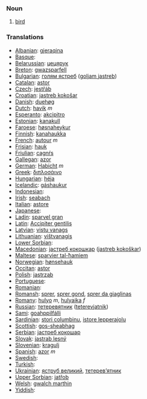 === Noun ===

# [[bird]]

=== Translations ===

*[[Albanian]]: [[gjeraqina]]
*[[Basque]]: 
*[[Belarussian]]: [[цецярук]]
*[[Breton]]: [[gwazsparfell]]
*[[Bulgarian]]: [[голям ястреб]] ([[goljam jastreb]])
*[[Catalan]]: [[astor]]
*[[Czech]]: [[jestřáb]]
*[[Croatian]]: [[jastreb kokošar]]
*[[Danish]]: [[duehøg]]
*[[Dutch]]: [[havik]] ''m''
*[[Esperanto]]: [[akcipitro]]
*[[Estonian]]: [[kanakull]]
*[[Faroese]]: [[høsnaheykur]]
*[[Finnish]]: [[kanahaukka]] '' ''
*[[French]]: [[autour]] ''m''
*[[Frisian]]: [[hauk]]
*[[Friulian]]: [[cagnŕs]]
*[[Gallegan]]: [[azor]]
*[[German]]: [[Habicht]] ''m''
*[[Greek]]: [[διπλοσάινο]] '' ''
*[[Hungarian]]: [[héja]]
*[[Icelandic]]: [[gáshaukur]]
*[[Indonesian]]: [[]]
*[[Irish]]: [[seabach]]
*[[Italian]]: [[astore]] '' ''
*[[Japanese]]: [[]]
*[[Ladin]]: [[sparvel gran]]
*[[Latin]]: [[Accipiter gentilis]] '' ''
*[[Latvian]]: [[vistu vanags]]
*[[Lithuanian]]: [[vištvanagis]]
*[[Lower Sorbian]]: 
*[[Macedonian]]: [[jастреб кокошкар]] ([[jastreb kokoškar]])
*[[Maltese]]: [[sparvier tal-ħamiem]]
*[[Norwegian]]: [[hønsehauk]]
*[[Occitan]]: [[astor]]
*[[Polish]]: [[jastrząb]] '' ''
*[[Portuguese]]: 
*[[Romanian]]: 
*[[Romansh]]: [[sprer]], [[sprer gond]], [[sprer da giaglinas]]
*[[Romany]]: [[hulyo]] ''m'', [[hulyaika]] ''f''
*[[Russian]]: [[тетеревятник]] ([[teterevjatnik]]) '' ''
*[[Sami]]: [[goahppilfálli]]
*[[Sardinian]]: [[stori columbinu]], [[istore lepperajolu]]
*[[Scottish]]: [[gos-sheabhag]]
*[[Serbian]]: [[jастреб кокошар]]
*[[Slovak]]: [[jastrab lesný]]
*[[Slovenian]]: [[kragulj]]
*[[Spanish]]: [[azor]] ''m''
*[[Swedish]]: 
*[[Turkish]]: 
*[[Ukrainian]]: [[яструб великий]], [[тетерев’ятник]]
*[[Upper Sorbian]]: [[jatřob]]
*[[Welsh]]: [[gwalch marthin]]
*[[Yiddish]]: